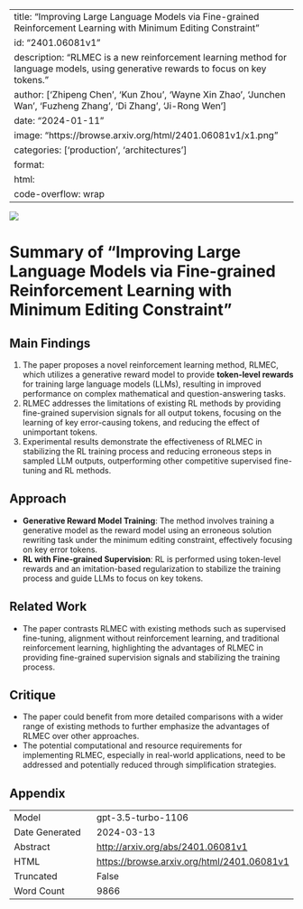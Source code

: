 
---
title: "Improving Large Language Models via Fine-grained Reinforcement Learning with Minimum Editing Constraint"
id: "2401.06081v1"
description: "RLMEC is a new reinforcement learning method for language models, using generative rewards to focus on key tokens."
author: ['Zhipeng Chen', 'Kun Zhou', 'Wayne Xin Zhao', 'Junchen Wan', 'Fuzheng Zhang', 'Di Zhang', 'Ji-Rong Wen']
date: "2024-01-11"
image: "https://browse.arxiv.org/html/2401.06081v1/x1.png"
categories: ['production', 'architectures']
format:
  html:
    code-overflow: wrap
---

![](https://browse.arxiv.org/html/2401.06081v1/x1.png)

# Summary of "Improving Large Language Models via Fine-grained Reinforcement Learning with Minimum Editing Constraint"

## Main Findings
1. The paper proposes a novel reinforcement learning method, RLMEC, which utilizes a generative reward model to provide **token-level rewards** for training large language models (LLMs), resulting in improved performance on complex mathematical and question-answering tasks.
2. RLMEC addresses the limitations of existing RL methods by providing fine-grained supervision signals for all output tokens, focusing on the learning of key error-causing tokens, and reducing the effect of unimportant tokens.
3. Experimental results demonstrate the effectiveness of RLMEC in stabilizing the RL training process and reducing erroneous steps in sampled LLM outputs, outperforming other competitive supervised fine-tuning and RL methods.

## Approach
- **Generative Reward Model Training**: The method involves training a generative model as the reward model using an erroneous solution rewriting task under the minimum editing constraint, effectively focusing on key error tokens.
- **RL with Fine-grained Supervision**: RL is performed using token-level rewards and an imitation-based regularization to stabilize the training process and guide LLMs to focus on key tokens.

## Related Work
- The paper contrasts RLMEC with existing methods such as supervised fine-tuning, alignment without reinforcement learning, and traditional reinforcement learning, highlighting the advantages of RLMEC in providing fine-grained supervision signals and stabilizing the training process.

## Critique
- The paper could benefit from more detailed comparisons with a wider range of existing methods to further emphasize the advantages of RLMEC over other approaches.
- The potential computational and resource requirements for implementing RLMEC, especially in real-world applications, need to be addressed and potentially reduced through simplification strategies.

## Appendix

|          |          |
|----------|----------|
| Model     | gpt-3.5-turbo-1106       |
| Date Generated     | 2024-03-13       |
| Abstract | [http://arxiv.org/abs/2401.06081v1](http://arxiv.org/abs/2401.06081v1)        |
| HTML     | [https://browse.arxiv.org/html/2401.06081v1](https://browse.arxiv.org/html/2401.06081v1)       |
| Truncated       | False       |
| Word Count       | 9866       |
